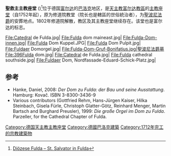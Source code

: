 {{Infobox church
| name                   = 聖救主主教座堂 
| native_name            = Fuldaer Dom
| native_name_lang       = German 
| image                  = Fuldaer Dom 028a.jpg
| imagesize              = 250px
| pushpin mapsize        = 250
| relief                 = 
| map caption            = 
| latd                   = 50
| latm                   = 33
| lats                   = 15
| latNS                  = N
| longd                  = 9
| longm                  = 40
| longs                  = 18
| longEW                 = E
| location               = 德国[[富尔达|富尔达]]
| denomination           = [[罗马天主教|罗马天主教]] 
| founded date           = 1704年4月23日
| founder                = Adalbert von Schleifras
| dedicated date         = 1712年8月15日
| architect              = Johann Dientzenhofer
| style                  = 巴洛克 
| completed date         = 1712
| length                 = {{convert|99|m|ftin|abbr=on}}
| height                 = {{convert|39|m|ftin|abbr=on}}
| spire quantity         = 2
| spire height           = {{convert|65|m|ftin|abbr=on}}
| materials              = 
| bells                  = 10
}}
'''聖救主主教座堂''' ({{lang-de|Fuldaer Dom 或 Sankt Salvator}})<ref name="Diözese Fulda">[http://bilder4.weltbild.de/newmedia/dioezesen/fulda.pdf Diözese Fulda – St. Salvator in Fulda]{{dead link|date=2018年1月 |bot=InternetArchiveBot |fix-attempted=yes }}</ref>位于德国[[富尔达|富尔达]]的[[巴洛克|巴洛克]]地区，是[[天主教富尔达教區|天主教富尔达教區]]的[[主教座堂|主教座堂]]（自1752年起），原为修道院教堂（院长也是轄區的世俗統治者），为[[聖波尼法爵|聖波尼法爵]]的安葬地点。1802年修道院解散，教区及其主教座堂继续存在。该堂也是富尔达的标志。
<gallery>
File:Catedral de Fulda.jpg|
File:Fulda dom maineast.jpg|
File:Fulda-Dom-innen.jpg|
File:Fulda Dom Kuppel.JPG|
File:Fulda Dom Pulpit.jpg|
File:Fuldaer Domorgel.jpg|
File:Fulda-Dom-Gruf-Bonifatius.jpg|聖波尼法爵墓
File:396Fulda dom.jpg|
File:Catedral de Fulda.jpg|
File:Fulda cathedral southside.jpg|
File:Fuldaer Dom, Nordfassade-Eduard-Schick-Platz.jpg|
</gallery>

== 参考 ==
{{reflist}}
* Hanke, Daniel, 2008: ''Der Dom zu Fulda: der Bau und seine Ausstattung''. Hamburg: Kovač. ISBN 3-8300-3436-9
* Various contributors (Gottfried Rehm, Hans-Jürgen Kaiser, Hilka Steinbach, Gisela Fürle, Christoph Glatter-Götz, Reinhard Menger, Martin Bartsch and Burghard Preusler), 1999: ''Die große Orgel im Dom zu Fulda''. Parzeller, for the Cathedral Chapter of Fulda.
{{coord|50|33|15|N|9|40|18|E|region:DE-HE_type:landmark_source:kolossus-dewiki|display=title}}
[[Category:德国天主教主教座堂|Category:德国天主教主教座堂]]
[[Category:德國巴洛克建築|Category:德國巴洛克建築]]
[[Category:1712年完工的宗教建築物|Category:1712年完工的宗教建築物]]